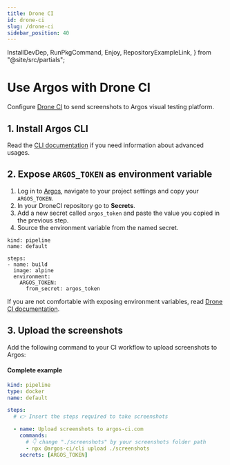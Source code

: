 ```yaml
---
title: Drone CI
id: drone-ci
slug: /drone-ci
sidebar_position: 40
---
```


  InstallDevDep,
  RunPkgCommand,
  Enjoy,
  RepositoryExampleLink,
} from "@site/src/partials";

# Use Argos with Drone CI

Configure [Drone CI](https://www.drone.io/) to send screenshots to Argos visual testing platform.

## 1. Install Argos CLI

<InstallDevDep dependency="@argos-ci/cli" />

Read the [CLI documentation](/argos-cli#advanced-usage) if you need information about
advanced usages.

## 2. Expose `ARGOS_TOKEN` as environment variable

1. Log in to [Argos](https://app.argos-ci.com), navigate to your project settings and copy your `ARGOS_TOKEN`.
2. In your DroneCI repository go to **Secrets**.
3. Add a new secret called `argos_token` and paste the value you copied in the previous step.
4. Source the environment variable from the named secret.

```
kind: pipeline
name: default

steps:
- name: build
  image: alpine
  environment:
    ARGOS_TOKEN:
      from_secret: argos_token
```

If you are not comfortable with exposing environment variables, read [Drone CI documentation](https://docs.drone.io/secret/repository/).

## 3. Upload the screenshots

Add the following command to your CI workflow to upload screenshots to Argos:

<RunPkgCommand command="@argos-ci/cli upload ./screenshots" />

#### Complete example

```yml title=".drone.yml"
kind: pipeline
type: docker
name: default

steps:
  # 👉 Insert the steps required to take screenshots

  - name: Upload screenshots to argos-ci.com
    commands:
      # 👇 change "./screenshots" by your screenshots folder path
      - npx @argos-ci/cli upload ./screenshots
    secrets: [ARGOS_TOKEN]
```

<RepositoryExampleLink />

<Enjoy />
